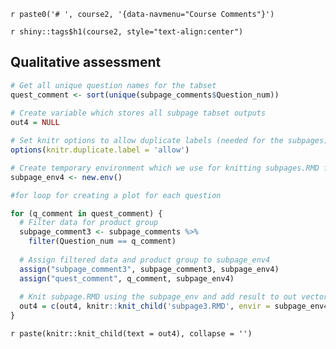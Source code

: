 `r paste0('# ', course2, '{data-navmenu="Course Comments"}')`

`r shiny::tags$h1(course2, style="text-align:center")`

Qualitative assessment {.tabset}
-----------------------------------------------------------------------

```{r render subpages, include=FALSE}
# Get all unique question names for the tabset
quest_comment <- sort(unique(subpage_comments$Question_num))
    
# Create variable which stores all subpage tabset outputs
out4 = NULL

# Set knitr options to allow duplicate labels (needed for the subpages)
options(knitr.duplicate.label = 'allow')

# Create temporary environment which we use for knitting subpages.RMD for the tabset
subpage_env4 <- new.env()

#for loop for creating a plot for each question

for (q_comment in quest_comment) {
  # Filter data for product group 
  subpage_comment3 <- subpage_comments %>% 
    filter(Question_num == q_comment)
  
  # Assign filtered data and product group to subpage_env4 
  assign("subpage_comment3", subpage_comment3, subpage_env4)
  assign("quest_comment", q_comment, subpage_env4)
  
  # Knit subpage.RMD using the subpage_env and add result to out vector
  out4 = c(out4, knitr::knit_child('subpage3.RMD', envir = subpage_env4))
}

```

`r paste(knitr::knit_child(text = out4), collapse = '')`